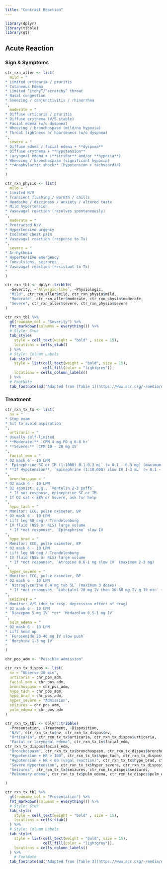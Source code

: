```yaml
---
title: "Contrast Reaction"
---
```


```r
library(dplyr)
library(tibble)
library(gt)
```


## Acute Reaction

### Sign & Symptoms

```r
ctr_rxn_aller <- list(
  mild = "
* Limited urticaria / pruritis
* Cutaneous Edema
* Limited “itchy”/“scratchy” throat 
* Nasal congestion
* Sneezing / conjunctivitis / rhinorrhea
",
  moderate = "
* Diffuse urticaria / pruritis
* Diffuse erythema (V/S stable)
* Facial edema (w/o dyspnea)
* Wheezing / bronchospasm (mild/no hypoxia)
* Throat tightness or hoarseness (w/o dyspnea)
",
  severe = "
* Diffuse edema / facial edema + **dyspnea** 
* Diffuse erythema + **hypotension**
* Laryngeal edema + (**stridor** and/or **hypoxia**)
* Wheezing / bronchospasm (significant hypoxia)
* **Anaphylactic shock** (hypotension + tachycardia)
"
)
```

```r
ctr_rxn_physio <- list(
  mild = "
* Limited N/V
* Transient flushing / warmth / chills
* Headache / dizziness / anxiety / altered taste 
* Mild hypertension
* Vasovagal reaction (resolves spontaneously)
",
  moderate = "
* Protracted N/V
* Hypertensive urgency
* Isolated chest pain
* Vasovagal reaction (response to Tx)
",
  severe = "
* Arrhythmia
* Hypertensive emergency
* Convulsions, seizures
* Vasovagal reaction (resistant to Tx) 
"
)
```



```r
ctr_rxn_tbl <- dplyr::tribble(
  ~Severity, ~`Allergic-like`, ~Physiologic,
  "Mild", ctr_rxn_aller$mild, ctr_rxn_physio$mild,
  "Moderate", ctr_rxn_aller$moderate, ctr_rxn_physio$moderate,
  "Severe", ctr_rxn_aller$severe, ctr_rxn_physio$severe
) 

ctr_rxn_tbl %>% 
  gt(rowname_col = "Severity") %>% 
  fmt_markdown(columns = everything()) %>% 
  # Style: Stub
  tab_style(
    style = cell_text(weight = "bold" , size = 15),
    locations = cells_stub()
  ) %>% 
  # Style: Column Labels
  tab_style(
    style = list(cell_text(weight = "bold", size = 15), 
                 cell_fill(color = "lightgrey")),
    locations = cells_column_labels()
  ) %>% 
  # FootNote
  tab_footnote(md("Adapted from [Table 1](https://www.acr.org/-/media/ACR/Files/Clinical-Resources/Contrast_Media.pdf#page=111) of [ACR Manual On Contrast Media (2022)](https://www.acr.org/Clinical-Resources/Contrast-Manual)")) 
```

### Treatment

```r
ctr_rxn_tx_tx <- list(
  nv = "
* Stop exam
* Sit to avoid aspiration
",
  urticaria = "
* Usually self-limited
* **Moderate:** `CPM 4 mg PO q 6-8 hr`
* **Severe:** `CPM 10 - 20 mg IV`
",
  facial_edm = "
* O2 mask 6 - 10 LPM
* `Epinephrine SC or IM (1:1000) 0.1-0.3 mL` (= 0.1 - 0.3 mg) (maximum 1 mg)
* **If Hypotension**, `Epinephrine (1:10,000) slow IV 1-3 mL` (= 0.1 - 0.3 mg)
",
  bronchospasm = "
* O2 mask 6 - 10 LPM
* B2 agonist: e.g., `Ventolin 2-3 puffs`
  * If not response, epinephrine SC or IM
* If O2 sat < 88% or Severe, ask for help
",
  hypo_tach = "
* Monitor: ECG, pulse oximeter, BP
* O2 mask 6 - 10 LPM
* Lift leg 60 deg / Trendelenburg
* IV fluid (NSS or RLS) large volume
  * If *not response*, `Epinephrine` slow IV
",
  hypo_brad = "
* Monitor: ECG, pulse oximeter, BP
* O2 mask 6 - 10 LPM
* Lift leg 60 deg / Trendelenburg
* IV fluid (NSS or RLS) large volume
  * If *not response*, `Atropine 0.6-1 mg slow IV` (maximum 2-3 mg)
",
  hyper_severe = "
* Monitor: ECG, pulse oximeter, BP
* O2 mask 6 - 10 LPM
* `Nitroglycerine 0.4 mg tab SL` (maximum 3 doses)
  * If *not response*, `Labetalol 20 mg IV then 20-80 mg IV q 10 min` (max 300 mg)
",
  seizures = "
* Monitor: V/S (due to resp. depression effect of drug)
* O2 mask 6 - 10 LPM
* `Diazepam 5 mg IV` *or* `Midazolam 0.5-1 mg IV`
",
  pulm_edema = "
* O2 mask 6 - 10 LPM
* Lift head up
* `Furosemide 20-40 mg IV slow push`
* `Morphine 1-3 mg IV`
"
)
```

```r
chr_pos_adm <- "Possible admission"
```


```r
ctr_rxn_tx_dispos <- list(
  nv = "Observe 30 min",
  urticaria = chr_pos_adm,
  facial_edm = chr_pos_adm,
  bronchospasm = chr_pos_adm,
  hypo_tach = chr_pos_adm,
  hypo_brad = chr_pos_adm,
  hyper_severe = "Admission",
  seizures = chr_pos_adm,
  pulm_edema = chr_pos_adm
)
```



```r
ctr_rxn_tx_tbl <- dplyr::tribble(
  ~Presentation, ~Treatment, ~Disposition,
  "N/V", ctr_rxn_tx_tx$nv, ctr_rxn_tx_dispos$nv,
  "Urticaria", ctr_rxn_tx_tx$urticaria, ctr_rxn_tx_dispos$urticaria,
  "Facial or laryngeal edema", ctr_rxn_tx_tx$facial_edm,
ctr_rxn_tx_dispos$facial_edm,
  "Bronchospasm", ctr_rxn_tx_tx$bronchospasm, ctr_rxn_tx_dispos$bronchospasm,
  "Hypotension + HR > 100", ctr_rxn_tx_tx$hypo_tach, ctr_rxn_tx_dispos$hypo_tach,
  "Hypotension + HR < 60 (vagal reaction)", ctr_rxn_tx_tx$hypo_brad, ctr_rxn_tx_dispos$hypo_brad,
  "Severe Hypertension", ctr_rxn_tx_tx$hyper_severe, ctr_rxn_tx_dispos$hyper_severe,
  "Seizures", ctr_rxn_tx_tx$seizures, ctr_rxn_tx_dispos$seizures,
  "Pulmonary edema", ctr_rxn_tx_tx$pulm_edema, ctr_rxn_tx_dispos$pulm_edema

)

ctr_rxn_tx_tbl %>% 
  gt(rowname_col = "Presentation") %>% 
  fmt_markdown(columns = everything()) %>% 
  # Style: Stub
  tab_style(
    style = cell_text(weight = "bold" , size = 15),
    locations = cells_stub()
  ) %>% 
  # Style: Column Labels
  tab_style(
    style = list(cell_text(weight = "bold", size = 15), 
                 cell_fill(color = "lightgrey")),
    locations = cells_column_labels()
  ) %>% 
    # FootNote
  tab_footnote(md("Adapted from [Table 3](https://www.acr.org/-/media/ACR/Files/Clinical-Resources/Contrast_Media.pdf#page=122) of [ACR Manual On Contrast Media (2022)](https://www.acr.org/Clinical-Resources/Contrast-Manual)")) 
```

